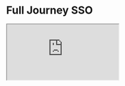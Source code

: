 

<Meta title="Example/Full Journey SSO" />

# Full Journey SSO

<iframe
  src="https://codesandbox.io/embed/github/swch/Strivve-UX-Components/tree/master/examples/next-js?fontsize=14&hidenavigation=1&theme=dark"
  style={{ width: '100%', height: '600px', background: 'black', border: '0', borderRadius: '4px', overflow: 'hidden' }}
  title="swch/Strivve-UX-Components: next-js"
  allow="accelerometer; ambient-light-sensor; camera; encrypted-media; geolocation; gyroscope; hid; microphone; midi; payment; usb; vr; xr-spatial-tracking"
  sandbox="allow-forms allow-modals allow-popups allow-presentation allow-same-origin allow-scripts"
/>
